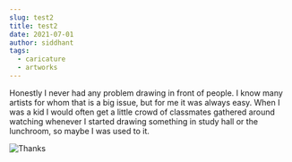 ```yaml
---
slug: test2
title: test2
date: 2021-07-01
author: siddhant
tags:
  - caricature
  - artworks
---
```

Honestly I never had any problem drawing in front of people. I know many artists for whom that is a big issue, but for me it was always easy. When I was a kid I would often get a little crowd of classmates gathered around watching whenever I started drawing something in study hall or the lunchroom, so maybe I was used to it. 



![Thanks](/images/12-01.jpg)